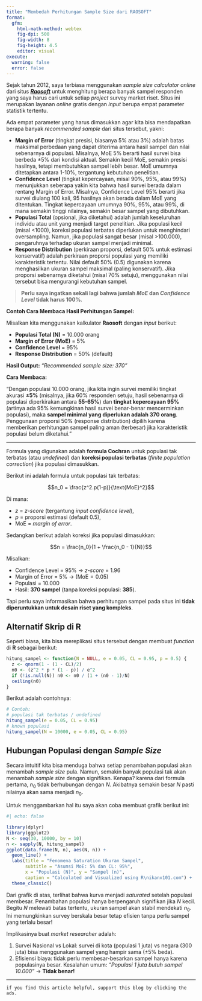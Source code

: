 ```yaml
---
title: "Membedah Perhitungan Sample Size dari RAOSOFT"
format:
  gfm:
    html-math-method: webtex
    fig-dpi: 500
    fig-width: 8
    fig-height: 4.5
    editor: visual
execute:
  warning: false
  error: false
---
```


Sejak tahun 2012, saya terbiasa menggunakan _sample size calculator online_ dari situs [___Raosoft___](http://www.raosoft.com/samplesize.html) untuk menghitung berapa banyak sampel responden yang saya harus cari untuk setiap _project_ survey market riset. Situs ini merupakan layanan _online_ gratis dengan _input_ berupa empat parameter statistik tertentu.

Ada empat parameter yang harus dimasukkan agar kita bisa mendapatkan berapa banyak _recommended sample_ dari situs tersebut, yakni:

- **Margin of Error** (tingkat presisi, biasanya 5% atau 3%) adalah batas maksimal perbedaan yang dapat diterima antara hasil sampel dan nilai sebenarnya di populasi. Misalnya, MoE 5% berarti hasil survei bisa berbeda ±5% dari kondisi aktual. Semakin kecil MoE, semakin presisi hasilnya, tetapi membutuhkan sampel lebih besar. MoE umumnya ditetapkan antara 1-10%, tergantung kebutuhan penelitian.  
- **Confidence Level** (tingkat kepercayaan, misal 90%, 95%, atau 99%) menunjukkan seberapa yakin kita bahwa hasil survei berada dalam rentang Margin of Error. Misalnya, Confidence Level 95% berarti jika survei diulang 100 kali, 95 hasilnya akan berada dalam MoE yang ditentukan. Tingkat kepercayaan umumnya 90%, 95%, atau 99%, di mana semakin tinggi nilainya, semakin besar sampel yang dibutuhkan.  
- **Populasi Total** (opsional, jika diketahui) adalah jumlah keseluruhan individu atau unit yang menjadi target penelitian. Jika populasi kecil (misal <1000), koreksi populasi terbatas diperlukan untuk menghindari oversampling. Namun, jika populasi sangat besar (misal >100.000), pengaruhnya terhadap ukuran sampel menjadi minimal.  
- **Response Distribution** (perkiraan proporsi, default 50% untuk estimasi konservatif) adalah perkiraan proporsi populasi yang memiliki karakteristik tertentu. Nilai default 50% (0.5) digunakan karena menghasilkan ukuran sampel maksimal (paling konservatif). Jika proporsi sebenarnya diketahui (misal 70% setuju), menggunakan nilai tersebut bisa mengurangi kebutuhan sampel.

> __Perlu saya ingatkan sekali lagi bahwa jumlah *MoE* dan *Confidence Level* tidak harus 100%__.

**Contoh Cara Membaca Hasil Perhitungan Sampel:**  

Misalkan kita menggunakan kalkulator __Raosoft__ dengan _input_ berikut:  

- **Populasi Total (N)** = 10.000 orang  
- **Margin of Error (MoE)** = 5%  
- **Confidence Level** = 95%  
- **Response Distribution** = 50% (default)  

**Hasil Output:** *"Recommended sample size: 370"*  

**Cara Membaca:** 

"Dengan populasi 10.000 orang, jika kita ingin survei memiliki tingkat akurasi **±5%** (misalnya, jika 60% responden setuju, hasil sebenarnya di populasi diperkirakan antara **55-65%**) dan **tingkat kepercayaan 95%** (artinya ada 95% kemungkinan hasil survei benar-benar mencerminkan populasi), maka **sampel minimal yang diperlukan adalah 370 orang**. Penggunaan proporsi 50% (response distribution) dipilih karena memberikan perhitungan sampel paling aman (terbesar) jika karakteristik populasi belum diketahui."  

---

Formula yang digunakan adalah __formula Cochran__ untuk populasi tak terbatas (atau _undefined_) dan **koreksi populasi terbatas** (_finite population correction_) jika populasi dimasukkan.  

Berikut ini adalah formula untuk populasi tak terbatas:

$$n_0 = \frac{z^2.p(1-p)}{\text{MoE}^2}$$

Di mana:

- $z$ = _z-score_ (tergantung _input confidence level_),
- $p$ = proporsi estimasi (default 0.5),
- $\text{MoE}$ = _margin of error_.

Sedangkan berikut adalah koreksi jika populasi dimasukkan:

$$n = \frac{n_0}{1 + \frac{n_0 - 1}{N}}$$

Misalkan:  
     
- Confidence Level = 95% → _z-score_ = 1.96  
- Margin of Error = 5% → ($\text{MoE} = 0.05$)  
- Populasi = 10.000  
- Hasil: **370 sampel** (tanpa koreksi populasi: **385**).

Tapi perlu saya informasikan bahwa perhitungan sampel pada situs ini **tidak diperuntukkan untuk desain riset yang kompleks**.

## **Alternatif Skrip di R**

Seperti biasa, kita bisa mereplikasi situs tersebut dengan membuat _function_ di __R__ sebagai berikut:

```r
hitung_sampel <- function(N = NULL, e = 0.05, CL = 0.95, p = 0.5) {
  z <- qnorm(1 - (1 - CL)/2)
  n0 <- (z^2 * p * (1 - p)) / e^2
  if (!is.null(N)) n0 <- n0 / (1 + (n0 - 1)/N)
  ceiling(n0)
}
```

Berikut adalah contohnya:

```r
# Contoh:
# populasi tak terbatas / undefined
hitung_sampel(e = 0.05, CL = 0.95)
# known populasi
hitung_sampel(N = 10000, e = 0.05, CL = 0.95)
```

## Hubungan Populasi dengan _Sample Size_

Secara intuitif kita bisa menduga bahwa setiap penambahan populasi akan menambah _sample size_ pula. Namun, semakin banyak populasi tak akan menambah _sample size_ dengan signifikan. Kenapa? karena dari formula pertama, $n_0$ tidak berhubungan dengan $N$. Akibatnya semakin besar $N$ pasti nilainya akan sama menjadi $n_0$.

Untuk menggambarkan hal itu saya akan coba membuat grafik berikut ini:

```r
#| echo: false

library(dplyr)
library(ggplot2)
N <- seq(30, 10000, by = 10)
n <- sapply(N, hitung_sampel)
ggplot(data.frame(N, n), aes(N, n)) + 
  geom_line() + 
  labs(title = "Fenomena Saturation Ukuran Sampel",
       subtitle = "Asumsi MoE: 5% dan CL: 95%", 
       x = "Populasi (N)", y = "Sampel (n)",
       caption = "Calculated and Visualized using R\nikanx101.com") +
  theme_classic()
```

Dari grafik di atas, terlihat bahwa kurva menjadi _saturated_ setelah populasi membesar. Penambahan populasi hanya berpengaruh signifikan jika $N$ kecil. Begitu $N$ melewati batas tertentu, ukuran sampel akan stabil mendekati $n_0$. Ini memungkinkan survey berskala besar tetap efisien tanpa perlu sampel yang terlalu besar!

Implikasinya buat _market researcher_ adalah:

1. Survei Nasional vs Lokal: survei di kota (populasi 1 juta) vs negara (300 juta) bisa menggunakan sampel yang hampir sama (±5% beda).
1. Efisiensi biaya: tidak perlu membesar-besarkan sampel hanya karena populasinya besar. Kesalahan umum: _"Populasi 1 juta butuh sampel 10.000"_ → __Tidak benar!__

---

`if you find this article helpful, support this blog by clicking the ads.`
